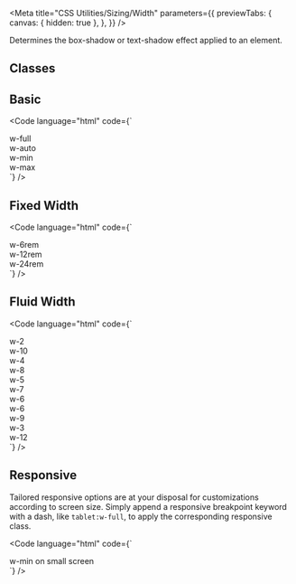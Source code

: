 
<Meta
  title="CSS Utilities/Sizing/Width"
  parameters={{
    previewTabs: {
      canvas: { hidden: true },
    },
  }}
/>

<Banner label="Width" section="CSS Utilities" color="yellow" puzzle />

<Lead>Determines the box-shadow or text-shadow effect applied to an element.</Lead>

## Classes

<CssSizingWidth />

## Basic

<Code
  language="html"
  code={`
<div class="flex flex-wrap align-items-center justify-content-center">
  <div class="radius-normal bg-green-2 w-12rem p-small m-small">
    <div class="w-full radius-normal bg-green-4 p-small flex align-items-center justify-content-center">w-full</div>
  </div>
  <div class="radius-normal bg-green-2 w-12rem p-small m-small">
    <div class="w-auto radius-normal bg-green-4 p-small flex align-items-center justify-content-center">w-auto</div>
  </div>
  <div class="radius-normal bg-green-2 w-12rem p-small m-small">
    <div class="w-min radius-normal bg-green-4 p-small flex align-items-center justify-content-center">w-min</div>
  </div>
  <div class="radius-normal bg-green-2 w-12rem p-small m-small">
    <div class="w-max radius-normal bg-green-4 p-small flex align-items-center justify-content-center">w-max</div>
  </div>
</div>
`}
/>

## Fixed Width

<Code
  language="html"
  code={`
<div class="w-26rem">
  <div class="w-6rem radius-normal bg-green-4 p-small m-small flex align-items-center justify-content-center">w-6rem</div>
  <div class="w-12rem radius-normal bg-green-4 p-small m-small flex align-items-center justify-content-center">w-12rem</div>
  <div class="w-24rem radius-normal bg-green-4 p-small m-small flex align-items-center justify-content-center">w-24rem</div>
</div>
`}
/>

## Fluid Width

<Code
  language="html"
  code={`
<div class="flex radius-normal bg-green-2 p-small m-small">
  <div class="w-2 bg-green-4 font-bold p-x-small flex align-items-center justify-content-center">w-2</div>
  <div class="w-10 bg-green-6 text-white font-bold p-small flex align-items-center justify-content-center">w-10</div>
</div>
<div class="flex radius-normal bg-green-2 p-small m-small">
  <div class="w-4 bg-green-4 font-bold p-small flex align-items-center justify-content-center">w-4</div>
  <div class="w-8 bg-green-6 text-white font-bold p-small flex align-items-center justify-content-center">w-8</div>
</div>
<div class="flex radius-normal bg-green-2 p-small m-small">
  <div class="w-5 bg-green-4 font-bold p-small flex align-items-center justify-content-center">w-5</div>
  <div class="w-7 bg-green-6 text-white font-bold p-small flex align-items-center justify-content-center">w-7</div>
</div>
<div class="flex radius-normal bg-green-2 p-small m-small">
  <div class="w-6 bg-green-4 font-bold p-small flex align-items-center justify-content-center">w-6</div>
  <div class="w-6 bg-green-6 text-white font-bold p-small flex align-items-center justify-content-center">w-6</div>
</div>
<div class="flex radius-normal bg-green-2 p-small m-small">
  <div class="w-9 bg-green-4 font-bold p-small flex align-items-center justify-content-center">w-9</div>
  <div class="w-3 bg-green-6 text-white font-bold p-small flex align-items-center justify-content-center">w-3</div>
</div>
<div class="flex radius-normal bg-green-2 p-small m-small">
  <div class="w-12 bg-green-4 font-bold p-small flex align-items-center justify-content-center">w-12</div>
</div>
`}
/>

## Responsive

Tailored responsive options are at your disposal for customizations according to screen size.
Simply append a responsive breakpoint keyword with a dash, like `tablet:w-full`, to apply the corresponding responsive class.

<CssResponsiveTable />

<Code
  language="html"
  code={`
<div class="flex flex-wrap align-items-center justify-content-center">
  <div class="radius-normal bg-green-2 w-20rem p-small m-small">
    <div class="w-min tablet:w-full radius-normal bg-green-4 p-small flex align-items-center justify-content-center">w-min on small screen</div>
  </div>
</div>
`}
/>

<Footer>
  <LinkCards>
    <LinkCard
      pageTitle="Tokens/Overview"
      description="Design tokens serve as the definitive source for naming and storing design choices."
    />
  </LinkCards>
</Footer>
